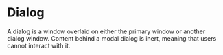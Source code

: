 # Dialog

A dialog is a window overlaid on either the primary window or another dialog
window. Content behind a modal dialog is inert, meaning that users cannot
interact with it.

<Dialog />

**Features**

- Supports modal and non-modal modes.
- Focus is automatically trapped and scrolling is blocked when modal.
- Manages screen reader announcements with Title and Description components.
- `Esc` closes the dialog automatically.

## Installation

To use the accordion machine in your project, install the respective package

<InstallSnippet package="@ui-machines/dialog" />

```jsx
import * as dialog from "@ui-machines/dialog"
```

Next, you'll also need to install the framework binding

<CodeSnippet id="dialog/installation.mdx" />

## Usage

The dialog machine exposes the `triggerProps`, `overlayProps`, `contentProps`,
`titleProps`, `descriptionProps`, and `closeButtonProps` following properties to
get it working correctly:

<CodeSnippet id="dialog/usage.mdx" />

## Opening and Closing the dialog

By default, the dialog opens when the trigger is clicked. If you need
programmatically open the dialog from other elements, you can leverage the
exposed `open` and `close` methods.

```jsx
const api = dialog.connect(state, send)

// to open the dialog
api.open()

// to close the dialog
api.close()
```

## Managing focus within the dialog

When the dialog opens, it automatically sets focus on the first focusable
elements and traps focus within it, so that tabbing will be contrained within
it.

To control the element that should receive focus on open, pass the
`initialFocusEl` context (which can be an element or a function that returns an
element)

<CodeSnippet id="dialog/initial-focus.mdx" />

When it closes, it restores focus back to the trigger. To control the element
that should receive focus on close, pass the `finalFocusEl` context (which can
be an element or a function that returns an element)

<CodeSnippet id="dialog/final-focus.mdx" />

## Closing the dialog on overlay click

By default, the dialog closes when you click its overlay. You can set
`closeOnOutsideClick` to `false` if you want the modal to stay visible.

```jsx {3}
const [state, send] = useMachine(
  dialog.machine.withContext({
    closeOnOutsideClick: false,
  }),
)
```

## Controlling the scroll behavior

When the dialog is open, it prevents scrolling on the `body` element. To disable
this behavior, set the `preventScroll` context to `false`.

```jsx
const [state, send] = useMachine(
  dialog.machine.withContext({
    preventScroll: false,
  }),
)
```
